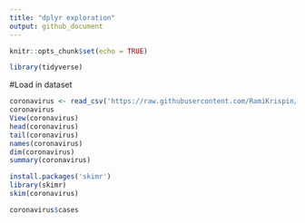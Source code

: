 ```yaml
---
title: "dplyr exploration"
output: github_document
---
```


```r
knitr::opts_chunk$set(echo = TRUE)
```

```r
library(tidyverse)
```

#Load in dataset
```r
coronavirus <- read_csv('https://raw.githubusercontent.com/RamiKrispin/coronavirus-csv/master/coronavirus_dataset.csv', col_types = cols(Province.State = col_character()))
coronavirus
View(coronavirus)
head(coronavirus)
tail(coronavirus)
names(coronavirus)
dim(coronavirus)
summary(coronavirus)

install.packages('skimr')
library(skimr)
skim(coronavirus)

coronavirus$cases
```

